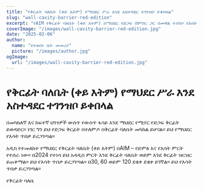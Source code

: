 ```yaml
---
title: "የቅርፊት ባለቤት (ቀይ እትም) የማህደር ሥራ እንደ አስተዳደር ተገንዝቦ ይቀበላል"
slug: "wall-cavity-barrier-red-edition"
excerpt: "የAIM የቅርፊት ባለቤት (ቀይ እትም) በማህደር የድጋፍ ሸምበር ጋር በመዋል ተያይዞ የእሳት ጥበቃ ይረጋገጣል።"
coverImage: "/images/wall-cavity-barrier-red-edition.jpg"
date: "2025-02-06"
author:
  name: "የተወሰነ ቤት መመሪያ"
  picture: "/images/author.jpg"
ogImage:
  url: "/images/wall-cavity-barrier-red-edition.jpg"
---
```


# የቅርፊት ባለቤት (ቀይ እትም) የማህደር ሥራ እንደ አስተዳደር ተገንዝቦ ይቀበላል

በመካከለኛ እና ከፍተኛ ህንፃዎች ውስጥ የውስጥ ፋሳይ እንደ ማህደር የሚኖር የድጋፍ ቅርፊት ይወዳድር። ነገር ግን ይህ የድጋፍ ቅርፊት በተለምዶ በቅርፊት ባለቤት መካከል ይሆናል። ይህ የማህደር የእሳት ጥበቃ ይረጋገጣል።

አዲስ የተመለከተ የማህደር የቅርፊት ባለቤት (ቀይ እትም) በAIM – የድምፅ እና የእሳት ምርት የተሰራ ነው። በ2024 የተነሳ ይህ አዳዲስ ምርት እንደ ቅርፊት ባለቤት ወይም እንደ ቅርፊት ዝርዝር ይጠቀማል። ይህ የእሳት ጥበቃ ይረጋገጣል። በ30, 60 ወይም 120 ደቂቀ ደቂቀ ይገኛል። ይህ የእሳት ጥበቃ ይረጋገጣል።

የቅርፊት ባለቤ